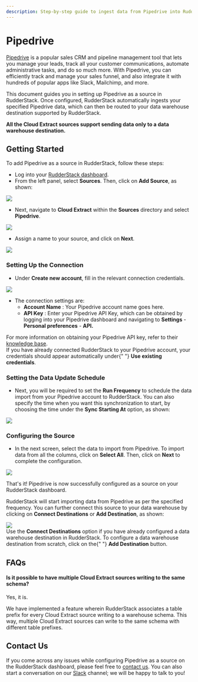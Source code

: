 ```yaml
---
description: Step-by-step guide to ingest data from Pipedrive into RudderStack.
---
```


# Pipedrive

[Pipedrive](https://www.pipedrive.com/) is a popular sales CRM and pipeline management tool that lets you manage your leads, track all your customer communications, automate administrative tasks, and do so much more. With Pipedrive, you can efficiently track and manage your sales funnel, and also integrate it with hundreds of popular apps like Slack, Mailchimp, and more.

This document guides you in setting up Pipedrive as a source in RudderStack. Once configured, RudderStack automatically ingests your specified Pipedrive data, which can then be routed to your data warehouse destination supported by RudderStack.

<div class="infoBlock">
<strong>All the Cloud Extract sources support sending data only to a data warehouse destination.</strong>

</div>

## Getting Started

To add Pipedrive as a source in RudderStack, follow these steps:

- Log into your [RudderStack dashboard](https://app.rudderlabs.com/signup?type=freetrial).
- From the left panel, select **Sources**. Then, click on **Add Source**, as shown:

<img src="../../images/assets/1 (4) (3) (3) (3) (3) (3) (3) (3) (3) (3) (3) (3) (3) (3) (3) (3) (2) (3).png" />

- Next, navigate to **Cloud Extract** within the **Sources** directory and select **Pipedrive**.

<img src="../../images/assets/screen-shot-2021-02-09-at-5.06.53-pm.png" />

- Assign a name to your source, and click on **Next**.

<img src="../../images/assets/screen-shot-2021-02-09-at-5.07.17-pm.png" />

### Setting Up the Connection

- Under **Create new account**, fill in the relevant connection credentials.

<img src="../../images/assets/screen-shot-2021-02-09-at-5.08.24-pm.png" />

- The connection settings are:
  - **Account Name** : Your Pipedrive account name goes here.
  - **API Key** : Enter your Pipedrive API Key, which can be obtained by logging into your Pipedrive dashboard and navigating to **Settings** - **Personal preferences** - **API.**

<div class="infoBlock">
For more information on obtaining your Pipedrive API key, refer to their <a href="https://support.pipedrive.com/en/article/how-can-i-find-my-personal-api-key">knowledge base</a>.

</div>

<div class="successBlock">
  If you have already connected RudderStack to your Pipedrive account, your
  credentials should appear automatically under{" "}
  <strong>Use existing credentials</strong>.
</div>

### Setting the Data Update Schedule

- Next, you will be required to set the **Run Frequency** to schedule the data import from your Pipedrive account to RudderStack. You can also specify the time when you want this synchronization to start, by choosing the time under the **Sync Starting At** option, as shown:

<img src="../../images/assets/screen-shot-2021-02-09-at-5.08.36-pm.png" />

### Configuring the Source

- In the next screen, select the data to import from Pipedrive. To import data from all the columns, click on **Select All**. Then, click on **Next** to complete the configuration.

<img src="../../images/assets/screen-shot-2021-02-09-at-5.08.56-pm.png" />

That's it! Pipedrive is now successfully configured as a source on your RudderStack dashboard.

RudderStack will start importing data from Pipedrive as per the specified frequency. You can further connect this source to your data warehouse by clicking on **Connect Destinations** or **Add Destination**, as shown:

<img src="../../images/assets/screen-shot-2021-02-09-at-5.09.24-pm.png" />

<div class="successBlock">
  Use the <strong>Connect Destinations</strong> option if you have already
  configured a data warehouse destination in RudderStack. To configure a data
  warehouse destination from scratch, click on the{" "}
  <strong>Add Destination</strong> button.
</div>

## FAQs

#### Is it possible to have multiple Cloud Extract sources writing to the same schema?

Yes, it is.

We have implemented a feature wherein RudderStack associates a table prefix for every Cloud Extract source writing to a warehouse schema. This way, multiple Cloud Extract sources can write to the same schema with different table prefixes.

## Contact Us

If you come across any issues while configuring Pipedrive as a source on the RudderStack dashboard, please feel free to [contact us](mailto:%20docs@rudderstack.com). You can also start a conversation on our [Slack](https://rudderstack.com/join-rudderstack-slack-community) channel; we will be happy to talk to you!
